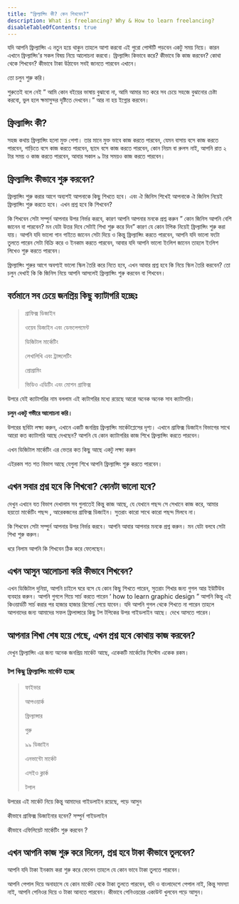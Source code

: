 ```yaml
---
title: "ফ্রিল্যান্সিং কী? কেন শিখবেন?"
description: What is freelancing? Why & How to learn freelancing?
disableTableOfContents: true
---
```


যদি আপনি ফ্রিল্যান্সিং এ নতুন হয়ে থাকুন তাহলে আশা করবো এই পুরো পোস্টটি পড়বেন একটু সময় নিয়ে। কারন এখানে ফ্রিল্যান্সিং’র সকল বিষয় নিয়ে আলোচনা করবো। ফ্রিল্যান্সিং কিভাবে করে? কীভাবে কি কাজ করবেন? কোথা থেকে শিখবেন? কীভাবে টাকা উঠাবেন সবই জানতে পারবেন এখানে।

তো চলুন শুরু করি।

শুরুতেই বলে নেই ” আমি কোন বইয়ের ভাষায় বুঝাবো না, আমি আমার মত করে সব চেয়ে সহজে বুঝানোর চেষ্টা করবো, ভুল হলে ক্ষমাসুন্দর দৃষ্টিতে দেখবেন।” আর না হয় ইগ্নোর করবেন।

## ফ্রিল্যান্সিং কী?

সহজ কথায় ফ্রিল্যান্সিং হলো মুক্ত পেশা। তার মানে মুক্ত ভাবে কাজ করতে পারবেন, যেমন বাসায় বসে কাজ করতে পারবেন, গাড়িতে বসে কাজ করতে পারবেন, ছাদে বসে কাজ করতে পারবেন, কোন নিয়ম বা রুলস নাই, আপনি রাত ২ টার সময় ও কাজ করতে পারবেন, আবার সকাল ৯ টার সময়ও কাজ করতে পারবেন।

## ফ্রিল্যান্সিং কীভাবে শুরু করবেন?

ফ্রিল্যান্সিং শুরু করার আগে অব্যশই আপনাকে কিছু শিখতে হবে। এবং ঐ জিনিস শিখেই আপনাকে ঐ জিনিস নিয়েই ফ্রিল্যান্সিং শুরু করতে হবে। এখন প্রশ্ন হবে কি শিখবেন?

কি শিখবেন সেটা সম্পুর্ন আপনার উপর নির্ভর করবে, কারণ আপনি আপনার মনকে প্রশ্ন করুন ” কোন জিনিস আপনি বেশি জানেন বা পারবেন? মন যেটা উত্তর দিবে সেটাই শিখা শুরু করে দিন” কারণ যে কোন টপিক নিয়েই ফ্রিল্যান্সিং শুরু করা যায়। আপনি যদি ভালো গান গাইতে জানেন সেটা দিয়ে ও কিন্তু ফ্রিল্যান্সিং কর‍তে পারবেন, আপনি যদি ভালো ফটো তুলতে পারেন সেটা বিক্রি করে ও ইনকাম করতে পারবেন, আবার যদি আপনি ভালো ইংলিশ জানেন তাহলে ইংলিশ লিখেও শুরু করতে পারবেন।

ফ্রিল্যান্সিং শুরুর আগে অবশ্যই ভালো স্কিল তৈরি করে নিতে হবে, এখন আবার প্রশ্ন হবে কি নিয়ে স্কিল তৈরি করবেন? তো চলুন দেখাই কি কি জিনিস নিয়ে আপনি আসলেই ফ্রিল্যান্সিং শুরু করবেন বা শিখবেন।

## বর্তমানে সব চেয়ে জনপ্রিয় কিছু ক্যাটাগরি হচ্ছেঃ

<blockquote>


গ্রাফিক্স ডিজাইন

ওয়েব ডিজাইন এবং ডেভলেপমেন্ট

ডিজিটাল মার্কেটিং

লেখালিখি এবং ট্রান্সলেটিং

প্রোগ্রামিং

ভিডিও এডিটিং এবং মোশন গ্রাফিক্স

</blockquote>


উপরে যেই ক্যাটাগরির নাম বললাম এই ক্যটাগরির মধ্যে রয়েছে আরো অনেক অনেক সাব ক্যাটাগরি।

**চলুন একটু গভীরে আলোচনা করি।**

উপরের ছবিটা লক্ষ্য করুন, এখানে একটি জনপ্রিয় ফ্রিল্যান্সিং মার্কেটপ্লেসের দৃশ্য। এখানে গ্রাফিক্স ডিজাইন বিভাগের সাথে আরো কত ক্যাটাগরি আছে দেখছেন? আপনি যে কোন ক্যাটাগরির কাজ শিখে ফ্রিল্যান্সিং করতে পারবেন।

এখন ডিজিটাল মার্কেটিং এর ভেতর কত কিছু আছে একটু লক্ষ্য করুন

এইরকম শত শত বিভাগ আছে যেগুলা শিখে আপনি ফ্রিল্যান্সিং শুরু করতে পারবেন।

## এখন সবার প্রশ্ন হবে কি শিখবো? কোনটা ভালো হবে?

দেখুন এখানে যত বিভাগ দেখালাম সব গুলাতেই কিন্তু কাজ আছে, যে যেখানে পছন্দ সে সেখানে কাজ করে, আমার হয়তো মার্কেটিং পছন্দ , আরেকজনের গ্রাফিক্স ডিজাইন। সুতরাং কারো সাথে কারো পছন্দ মিলবে না।

কি শিখবেন সেটা সম্পুর্ন আপনার উপর নির্ভর করবে। আপনি আবার আপনার মনকে প্রশ্ন করুন। মন যেটা বলবে সেটা শিখা শুরু করুন।

ধরে নিলাম আপনি কি শিখবেন ঠিক করে ফেলেছেন।

## এখন আসুন আলোচনা করি কীভাবে শিখবেন?

এখন ডিজিটাল দুনিয়া, আপনি চাইলে ঘরে বসে যে কোন কিছু শিখতে পারেন, সুতরাং শিখার জন্য গুগল আর ইউটিউব ব্যবহার করুন। আপনি গুগলে গিয়ে সার্চ করতে পারেন ‘ how to learn graphic design ” আপনি কিন্তু এই কিওয়ার্ডটি সার্চ করার পর হাজার হাজার রিসোর্চ পেয়ে যাবেন। যদি আপনি গুগল থেকে শিখতে না পারেন তাহলে আপনাদের জন্য আমাদের সফল ফ্রিলান্সারে কিছু টপ টপিকের উপর গাইডলাইন আছে। দেখে আসতে পারেন।

## আপনার শিখা শেষ হয়ে গেছে, এখন প্রশ্ন হবে কোথায় কাজ করবেন?

দেখুন ফ্রিল্যান্সিং এর জন্য অনেক জনপ্রিয় মার্কেট আছে, একেকটি মার্কেটের সিস্টেম একেক রকম।

### টপ কিছু ফ্রিল্যান্সিং মার্কেট হচ্ছে

<blockquote>


ফাইভার

আপওয়ার্ক

ফ্রিল্যান্সার

গুরু

৯৯ ডিজাইন

এনভান্টো মার্কেট

এসইও ক্লার্ক

টপাল

</blockquote>


উপরের এই মার্কেট নিয়ে কিন্তু আমাদের গাইডলাইন রয়েছে, পড়ে আসুন

কীভাবে গ্রাফিক্স ডিজাইনার হবেন? সম্পুর্ন গাইডলাইন

কীভাবে এফিলিয়েট মার্কেটিং শুরু করবেন ?

## এখন আপনি কাজ শুরু করে দিলেন, প্রশ্ন হবে টাকা কীভাবে তুলবেন?

আপনি যদি টাকা ইনকাম করা শুরু করে ফেলেন তাহলে যে কোন ভাবে টাকা তুলতে পারবেন।

আপনি পেপাল দিয়ে অনাহাসে যে কোন মার্কেট থেকে টাকা তুলতে পারবেন, যদি ও বাংলাদেশে পেপাল নাই, কিন্তু সমস্যা নাই, আপনি পেনিওর দিয়ে ও টাকা আনতে পারবেন। কীভাবে পেনিওয়রের একাউন্ট খুলবেন পড়ে আসুন।
